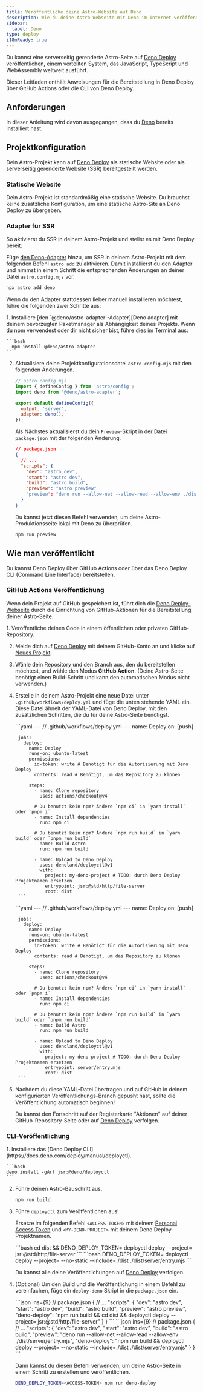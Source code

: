 ```yaml
---
title: Veröffentliche deine Astro-Website auf Deno 
description: Wie du deine Astro-Webseite mit Deno im Internet veröffentlichst.
sidebar:
  label: Deno
type: deploy
i18nReady: true
---
```



Du kannst eine serverseitig gerenderte Astro-Seite auf [Deno Deploy](https://deno.com/deploy) veröffentlichen, einem verteilten System, das JavaScript, TypeScript und WebAssembly weltweit ausführt.

Dieser Leitfaden enthält Anweisungen für die Bereitstellung in Deno Deploy über GitHub Actions oder die CLI von Deno Deploy.

## Anforderungen

In dieser Anleitung wird davon ausgegangen, dass du [Deno](https://deno.com/) bereits installiert hast.

## Projektkonfiguration

Dein Astro-Projekt kann auf [Deno Deploy](https://deno.com/deploy) als statische Website oder als serverseitig gerenderte Website (SSR) bereitgestellt werden.

### Statische Website

Dein Astro-Projekt ist standardmäßig eine statische Website. Du brauchst keine zusätzliche Konfiguration, um eine statische Astro-Site an Deno Deploy zu übergeben.

### Adapter für SSR

So aktivierst du SSR in deinem Astro-Projekt und stellst es mit Deno Deploy bereit:

Füge [den Deno-Adapter][Deno adapter] hinzu, um SSR in deinem Astro-Projekt mit dem folgenden Befehl `astro add` zu aktivieren. Damit installierst du den Adapter und nimmst in einem Schritt die entsprechenden Änderungen an deiner Datei `astro.config.mjs` vor.

```bash
npx astro add deno
```

Wenn du den Adapter stattdessen lieber manuell installieren möchtest, führe die folgenden zwei Schritte aus:

<Steps>
1. Installiere [den `@deno/astro-adapter`-Adapter][Deno adapter] mit deinem bevorzugten Paketmanager als Abhängigkeit deines Projekts. Wenn du npm verwendest oder dir nicht sicher bist, führe dies im Terminal aus:

    ```bash
      npm install @deno/astro-adapter
    ```

2. Aktualisiere deine Projektkonfigurationsdatei `astro.config.mjs` mit den folgenden Änderungen.

    ```js ins={3,6-7}
    // astro.config.mjs
    import { defineConfig } from 'astro/config';
    import deno from '@deno/astro-adapter';

    export default defineConfig({
      output: 'server',
      adapter: deno(),
    });
    ```

    Als Nächstes aktualisierst du dein `Preview`-Skript in der Datei `package.json` mit der folgenden Änderung.

    ```json del={8} ins={9}
    // package.json
    {
      // ...
      "scripts": {
        "dev": "astro dev",
        "start": "astro dev",
        "build": "astro build",
        "preview": "astro preview"
        "preview": "deno run --allow-net --allow-read --allow-env ./dist/server/entry.mjs"
      }
    }
    ```
    
    Du kannst jetzt diesen Befehl verwenden, um deine Astro-Produktionsseite lokal mit Deno zu überprüfen.
    
    ```bash
    npm run preview
    ```
</Steps>

## Wie man veröffentlicht

Du kannst Deno Deploy über GitHub Actions oder über das Deno Deploy CLI (Command Line Interface) bereitstellen.

### GitHub Actions Veröffentlichung

Wenn dein Projekt auf GitHub gespeichert ist, führt dich die [Deno Deploy-Webseite](https://dash.deno.com/) durch die Einrichtung von GitHub-Aktionen für die Bereitstellung deiner Astro-Seite.

<Steps>
1. Veröffentliche deinen Code in einem öffentlichen oder privaten GitHub-Repository.

2. Melde dich auf [Deno Deploy](https://dash.deno.com/) mit deinem GitHub-Konto an und klicke auf [Neues Projekt](https://dash.deno.com).

3. Wähle dein Repository und den Branch aus, den du bereitstellen möchtest, und wähle den Modus **GitHub Action**. (Deine Astro-Seite benötigt einen Build-Schritt und kann den automatischen Modus nicht verwenden.)
   
4. Erstelle in deinem Astro-Projekt eine neue Datei unter `.github/workflows/deploy.yml` und füge die unten stehende YAML ein. Diese Datei ähnelt der YAML-Datei von Deno Deploy, mit den zusätzlichen Schritten, die du für deine Astro-Seite benötigst.

    <StaticSsrTabs>
      <Fragment slot="static">
        ```yaml
        ---
        // .github/workflows/deploy.yml
        ---
        name: Deploy
        on: [push]

        jobs:
          deploy:
            name: Deploy
            runs-on: ubuntu-latest
            permissions:
              id-token: write # Benötigt für die Autorisierung mit Deno Deploy
              contents: read # Benötigt, um das Repository zu klonen

            steps:
              - name: Clone repository
                uses: actions/checkout@v4

              # Du benutzt kein npm? Ändere `npm ci` in `yarn install` oder `pnpm i`
              - name: Install dependencies
                run: npm ci

              # Du benutzt kein npm? Ändere `npm run build` in `yarn build` oder `pnpm run build`
              - name: Build Astro
                run: npm run build

              - name: Upload to Deno Deploy
                uses: denoland/deployctl@v1
                with:
                  project: my-deno-project # TODO: durch Deno Deploy Projektnamen ersetzen
                  entrypoint: jsr:@std/http/file-server
                  root: dist
        ```
      </Fragment>
      
      <Fragment slot="ssr">
        ```yaml
        ---
        // .github/workflows/deploy.yml
        ---
        name: Deploy
        on: [push]

        jobs:
          deploy:
            name: Deploy
            runs-on: ubuntu-latest
            permissions:
              id-token: write # Benötigt für die Autorisierung mit Deno Deploy
              contents: read # Benötigt, um das Repository zu klonen

            steps:
              - name: Clone repository
                uses: actions/checkout@v4

              # Du benutzt kein npm? Ändere `npm ci` in `yarn install` oder `pnpm i`
              - name: Install dependencies
                run: npm ci

              # Du benutzt kein npm? Ändere `npm run build` in `yarn build` oder `pnpm run build`
              - name: Build Astro
                run: npm run build

              - name: Upload to Deno Deploy
                uses: denoland/deployctl@v1
                with:
                  project: my-deno-project # TODO: durch Deno Deploy Projektnamen ersetzen
                  entrypoint: server/entry.mjs
                  root: dist
        ```
      </Fragment>
    </StaticSsrTabs>

5. Nachdem du diese YAML-Datei übertragen und auf GitHub in deinem konfigurierten Veröffentlichungs-Branch gepusht hast, sollte die Veröffentlichung automatisch beginnen!

   Du kannst den Fortschritt auf der Registerkarte "Aktionen" auf deiner GitHub-Repository-Seite oder auf [Deno Deploy](https://dash.deno.com) verfolgen.
</Steps>

### CLI-Veröffentlichung

<Steps>
1. Installiere das [Deno Deploy CLI](https://docs.deno.com/deploy/manual/deployctl).

    ```bash
    deno install -gArf jsr:@deno/deployctl
    ```

2. Führe deinen Astro-Bauschritt aus.

    ```bash
    npm run build
    ```

3. Führe `deployctl` zum Veröffentlichen aus!

   Ersetze im folgenden Befehl `<ACCESS-TOKEN>` mit deinem [Personal Access Token](https://dash.deno.com/account#access-tokens) und `<MY-DENO-PROJECT>` mit deinem Deno Deploy-Projektnamen.

    <StaticSsrTabs>
      <Fragment slot="static">
        ```bash
        cd dist && DENO_DEPLOY_TOKEN=<ACCESS-TOKEN> deployctl deploy --project=<MY-DENO-PROJECT> jsr:@std/http/file-server
        ```
      </Fragment>
      
      <Fragment slot="ssr">
        ```bash
        DENO_DEPLOY_TOKEN=<ACCESS-TOKEN> deployctl deploy --project=<MY-DENO-PROJECT> --no-static --include=./dist ./dist/server/entry.mjs
        ```
      </Fragment>
    </StaticSsrTabs>
    
    Du kannst alle deine Veröffentlichungen auf [Deno Deploy](https://dash.deno.com) verfolgen.

4. (Optional) Um den Build und die Veröffentlichung in einem Befehl zu vereinfachen, füge ein `deploy-deno` Skript in die `package.json` ein.

    <StaticSsrTabs>
      <Fragment slot="static">
        ```json ins={9}
        // package.json
        {
          // ...
          "scripts": {
          "dev": "astro dev",
          "start": "astro dev",
          "build": "astro build",
          "preview": "astro preview",
          "deno-deploy": "npm run build && cd dist && deployctl deploy --project=<MY-DENO-PROJECT> jsr:@std/http/file-server"
          }
        }
        ```
      </Fragment>
      <Fragment slot="ssr">
    ```json ins={9}
    // package.json
    {
      // ...
      "scripts": {
        "dev": "astro dev",
        "start": "astro dev",
        "build": "astro build",
        "preview": "deno run --allow-net --allow-read --allow-env ./dist/server/entry.mjs",
        "deno-deploy": "npm run build && deployctl deploy --project=<MY-DENO-PROJECT> --no-static --include=./dist ./dist/server/entry.mjs"
      }
    }
    ```
      </Fragment>
    </StaticSsrTabs>
    
    Dann kannst du diesen Befehl verwenden, um deine Astro-Seite in einem Schritt zu erstellen und veröffentlichen.
    
    ```bash
    DENO_DEPLOY_TOKEN=<ACCESS-TOKEN> npm run deno-deploy
    ```
</Steps>

[Deno adapter]: https://github.com/denoland/deno-astro-adapter
